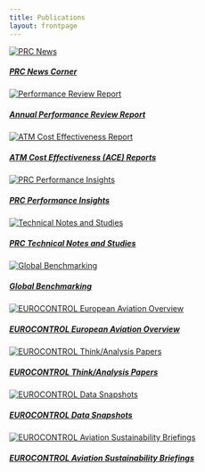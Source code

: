 ```yaml
---
title: Publications
layout: frontpage
---
```


<script>
  function resizeIframe(obj) {
    obj.style.height = obj.contentWindow.document.documentElement.scrollHeight + 'px';
  }
</script>
<style type="text/css">
.img-responsive {
    margin: 0 auto;
    max-width: 75%
}

.resp-container {
    position: relative;
    overflow: hidden;
    padding-top: 60.0%;
}

</style>
<html>
<div class="container">
<div class="row">
<div class="card-deck">
<div class="card"><a href="/publications/prc/news/">
  <img class="card-img-top" src="/images/prc/prc_news.png" alt="PRC News">
  <div class="card-body"><h5 class="card-title">PRC News Corner</h5></a><p class="card-text"></p>
  </div>
</div>

<div class="card"><a href="/publications/prc/prr">
  <img class="card-img-top" src="/images/prc/prr2021.png" alt="Performance Review Report">
  <div class="card-body">   <h5 class="card-title">Annual Performance Review Report</h5></a><p class="card-text"></p>
  </div>
</div>

<div class="card"><a href="/publications/prc/ace">
  <img class="card-img-top" src="/images/prc/ace2020.png" alt="ATM Cost Effectiveness Report">
  <div class="card-body"><h5 class="card-title">ATM Cost Effectiveness (ACE) Reports</h5></a><p class="card-text"></p>
  </div>
</div>

<div class="card"><a href="/publications/prc/pi">
  <img class="card-img-top" src="/images/prc/prc_pi_pub.png" alt="PRC Performance Insights">
  <div class="card-body"><h5 class="card-title">PRC Performance Insights</h5></a><p class="card-text"></p>
  </div>
</div>

<div class="card"><a href="/publications/studies/">
  <img class="card-img-top" src="/images/prc/technote.png" alt="Technical Notes and Studies">
  <div class="card-body"><h5 class="card-title">PRC Technical Notes and Studies</h5></a><p class="card-text"></p>
  </div>
</div>

</div>
</div>
</div>


<div class="container">
<div class="row">
<div class="card-deck">

<div class="card"><a href="/global/">
  <img class="card-img-top" src="/images/prc/global.png" alt="Global Benchmarking">
  <div class="card-body"><h5 class="card-title">Global Benchmarking</h5></a><p class="card-text"></p>
  </div>
</div>

<div class="card"><a href="https://www.eurocontrol.int/publication/eurocontrol-european-aviation-overview" target="_blank">
  <img class="card-img-top" src="/images/ectl_eao.png" alt="EUROCONTROL European Aviation Overview">
  <div class="card-body"><h5 class="card-title">EUROCONTROL European Aviation Overview</h5></a><p class="card-text"></p>
  </div>
</div>

<div class="card"><a href="/publications/ectl/think/">
  <img class="card-img-top" src="/images/ectl_tp.jpg" alt="EUROCONTROL Think/Analysis Papers">
  <div class="card-body"><h5 class="card-title">EUROCONTROL Think/Analysis Papers</h5></a><p class="card-text"></p>
  </div>
</div>

<div class="card"><a href="/publications/ectl/datasnap/">
  <img class="card-img-top" src="/images/ectl_ds.png" alt="EUROCONTROL Data Snapshots">
  <div class="card-body"><h5 class="card-title">EUROCONTROL Data Snapshots</h5></a><p class="card-text"></p>
  </div>
</div>

<div class="card"><a href="https://www.eurocontrol.int/aviation-sustainability-briefing" target="_blank">
  <img class="card-img-top" src="/images/asu_pub.png" alt="EUROCONTROL Aviation Sustainability Briefings">
  <div class="card-body"><h5 class="card-title">EUROCONTROL Aviation Sustainability Briefings</h5></a><p class="card-text"></p>
  </div>
</div>

</div>
</div>
</div>

</html>